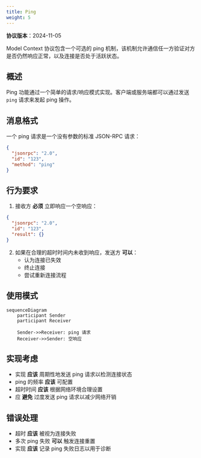 ```yaml
---
title: Ping
weight: 5
---
```


<Info>**协议版本**：2024-11-05</Info>

Model Context 协议包含一个可选的 ping 机制，该机制允许通信任一方验证对方是否仍然响应正常，以及连接是否处于活跃状态。

## 概述

Ping 功能通过一个简单的请求/响应模式实现。客户端或服务端都可以通过发送 `ping` 请求来发起 ping 操作。

## 消息格式

一个 ping 请求是一个没有参数的标准 JSON-RPC 请求：

```json
{
  "jsonrpc": "2.0",
  "id": "123",
  "method": "ping"
}
```

## 行为要求

1. 接收方 **必须** 立即响应一个空响应：

```json
{
  "jsonrpc": "2.0",
  "id": "123",
  "result": {}
}
```

2. 如果在合理的超时时间内未收到响应，发送方 **可以**：
   - 认为连接已失效
   - 终止连接
   - 尝试重新连接流程

## 使用模式

```mermaid
sequenceDiagram
    participant Sender
    participant Receiver

    Sender->>Receiver: ping 请求
    Receiver->>Sender: 空响应
```

## 实现考虑

- 实现 **应该** 周期性地发送 ping 请求以检测连接状态
- ping 的频率 **应该** 可配置
- 超时时间 **应该** 根据网络环境合理设置
- 应 **避免** 过度发送 ping 请求以减少网络开销

## 错误处理

- 超时 **应该** 被视为连接失败
- 多次 ping 失败 **可以** 触发连接重置
- 实现 **应该** 记录 ping 失败日志以用于诊断
